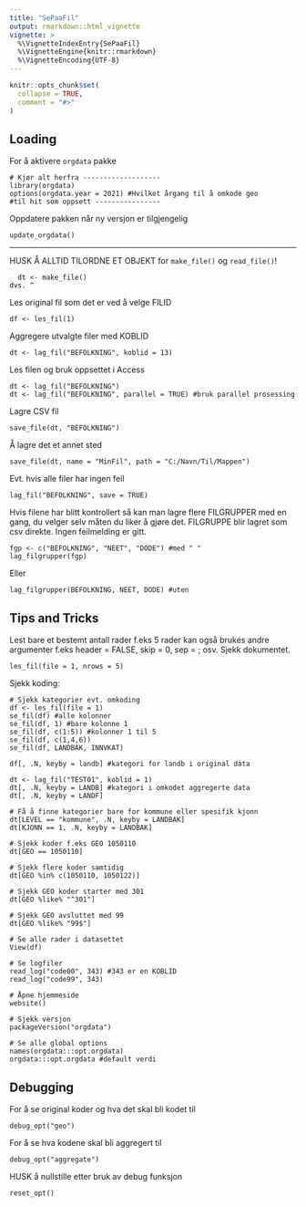 ```yaml
---
title: "SePaaFil"
output: rmarkdown::html_vignette
vignette: >
  %\VignetteIndexEntry{SePaaFil}
  %\VignetteEngine{knitr::rmarkdown}
  %\VignetteEncoding{UTF-8}
---
```


```r
knitr::opts_chunk$set(
  collapse = TRUE,
  comment = "#>"
)
```

## Loading

For å aktivere `orgdata` pakke

```
# Kjør alt herfra -------------------
library(orgdata)
options(orgdata.year = 2021) #Hvilket årgang til å omkode geo
#til hit som oppsett ----------------
```

Oppdatere pakken når ny versjon er tilgjengelig

```
update_orgdata()
```

----------------------------------
HUSK Å ALLTID TILORDNE ET OBJEKT for `make_file()` og `read_file()`!

```
  dt <- make_file()
dvs. ^
```

Les original fil som det er ved å velge FILID

```
df <- les_fil(1)
```

Aggregere utvalgte filer med KOBLID

```
dt <- lag_fil("BEFOLKNING", koblid = 13)
```
Les filen og bruk oppsettet i Access

```
dt <- lag_fil("BEFOLKNING")
dt <- lag_fil("BEFOLKNING", parallel = TRUE) #bruk parallel prosessing
```

Lagre CSV fil

```
save_file(dt, "BEFOLKNING")

```

Å lagre det et annet sted

```
save_file(dt, name = "MinFil", path = "C:/Navn/Til/Mappen")

```

Evt. hvis alle filer har ingen feil

```
lag_fil("BEFOLKNING", save = TRUE)
```

Hvis filene har blitt kontrollert så kan man lagre flere
FILGRUPPER med en gang, du velger selv måten du liker å gjøre det.
FILGRUPPE blir lagret som csv direkte. Ingen feilmelding er gitt.


```
fgp <- c("BEFOLKNING", "NEET", "DODE") #med " "
lag_filgrupper(fgp)
```

Eller

```
lag_filgrupper(BEFOLKNING, NEET, DODE) #uten
```


## Tips and Tricks

Lest bare et bestemt antall rader f.eks 5 rader
kan også brukes andre argumenter f.eks header = FALSE, skip = 0, sep = ; osv. Sjekk dokumentet.

```
les_fil(file = 1, nrows = 5)
```

Sjekk koding:

```
# Sjekk kategorier evt. omkoding
df <- les_fil(file = 1)
se_fil(df) #alle kolonner
se_fil(df, 1) #bare kolonne 1
se_fil(df, c(1:5)) #kolonner 1 til 5
se_fil(df, c(1,4,6))
se_fil(df, LANDBAK, INNVKAT)

df[, .N, keyby = landb] #kategori for landb i original data

dt <- lag_fil("TEST01", koblid = 1)
dt[, .N, keyby = LANDB] #kategori i omkodet aggregerte data
dt[, .N, keyby = LANDF]

# Få å finne kategorier bare for kommune eller spesifik kjonn
dt[LEVEL == "kommune", .N, keyby = LANDBAK]
dt[KJONN == 1, .N, keyby = LANDBAK]

# Sjekk koder f.eks GEO 1050110
dt[GEO == 1050110]

# Sjekk flere koder samtidig
dt[GEO %in% c(1050110, 1050122)]

# Sjekk GEO koder starter med 301
dt[GEO %like% "^301"]

# Sjekk GEO avsluttet med 99
dt[GEO %like% "99$"]

# Se alle rader i datasettet
View(df)

# Se logfiler
read_log("code00", 343) #343 er en KOBLID
read_log("code99", 343)

# Åpne hjemmeside
website()

# Sjekk versjon
packageVersion("orgdata")

# Se alle global options
names(orgdata:::opt.orgdata)
orgdata:::opt.orgdata #default verdi

```

## Debugging

For å se original koder og hva det skal bli kodet til

```
debug_opt("geo")
```

For å se hva kodene skal bli aggregert til
```
debug_opt("aggregate")
```

HUSK å nullstille etter bruk av debug funksjon
```
reset_opt()
```
